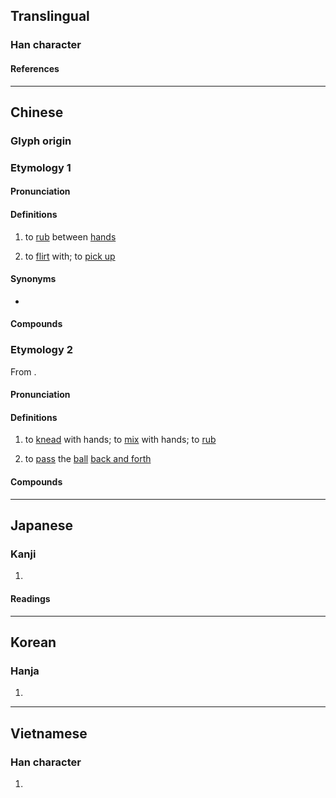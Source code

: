 {{character info}}
==Translingual==

===Han character===
{{Han char|rn=64|rad=手|as=10|sn=13|four=58011|canj=QTQM|ids=⿰扌差}}

====References====
{{Han ref|kx=0446.240|dkj=12476|dj=0797.080|hdz=31923.100|uh=6413}}

----

==Chinese==
{{zh-forms}}

===Glyph origin===
{{Han etym}}

===Etymology 1===

====Pronunciation====
{{zh-pron
|m=cuō
|ma=Zh-cuo.ogg
|c=co1
|h=pfs=chho
|mn=chho/so
|mn_note=chho - literary; so - vernacular
|w=1tshu,1tsho
|mc=y
|oc=y
|cat=v
}}

====Definitions====
{{zh-hanzi}}

# to [[rub]] between [[hand]]s
# {{lb|zh|Shanghainese Wu}} to [[flirt]] with; to [[pick up]]
#: {{zh-x|搓 小姑娘|tr=1tshu+2xiau ku nyian|to '''pick up''' girls|SH}}

====Synonyms====
{{s|to pick up}}
* {{zh-l|盤|tr=-}}

====Compounds====
{{zh-der|搓粉摶朱|搓圓仔湯|搓麻將|搓澡|搓弄|揉搓|搓湯圓|搓揉|搓手|滴粉搓酥|搓粉團朱|搓手跺腳|搓圓仔|搓手頓腳|挼搓|搓板|搓手頓足}}

===Etymology 2===
{{zh-forms|alt=猜}}
From {{zh-l|搋|tr=caai1}}.

====Pronunciation====
{{zh-pron
|c=caai1
|cat=v
}}

====Definitions====
{{zh-hanzi}}

# {{lb|zh|Cantonese}} to [[knead]] with hands; to [[mix]] with hands; to [[rub]]
# {{lb|zh|Cantonese|ball games}} to [[pass]] the [[ball]] [[back and forth]]

====Compounds====
{{zh-der|搓波|搓粉板|搓麵粉|搓燕|搓麻雀|搓雀|搓排球}}

{{zh-cat|Intermediate}}

----

==Japanese==

===Kanji===
{{ja-kanji|grade=|rs=手10}}

# {{rfdef|ja|sort=手10}}

====Readings====
{{ja-readings
|goon=さ
|kanon=さ
|kun=よ-る
}}

----

==Korean==

===Hanja===
{{ko-hanja|차}}

# {{rfdef|ko|sort=手10}}

----

==Vietnamese==

===Han character===
{{vi-readings|rs=手10|reading=[[sai]], [[tha]], [[xaay]], [[xay]], [[xoay]], [[thoa]], [[xây]]}}

# {{rfdef|vi|sort=手10}}

{{cln|vi|Han tu}}